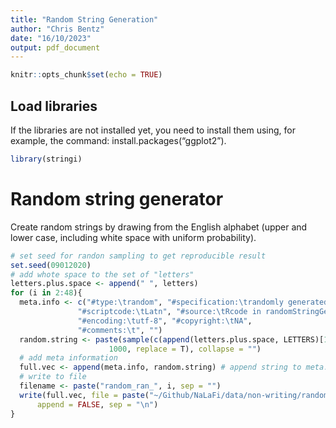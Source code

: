 ```yaml
---
title: "Random String Generation"
author: "Chris Bentz"
date: "16/10/2023"
output: pdf_document
---
```


```r
knitr::opts_chunk$set(echo = TRUE)
```

## Load libraries
If the libraries are not installed yet, you need to install them using, for example, the command: install.packages("ggplot2"). 
```r
library(stringi)
```

# Random string generator
Create random strings by drawing from the English alphabet (upper and lower case, including white space with uniform probability).
```r
# set seed for randon sampling to get reproducible result
set.seed(09012020)
# add whote space to the set of "letters"
letters.plus.space <- append(" ", letters)
for (i in 2:48){
  meta.info <- c("#type:\trandom", "#specification:\trandomly generated string (ran)",
               "#scriptcode:\tLatn", "#source:\tRcode in randomStringGenerator.Rmd",
               "#encoding:\tutf-8", "#copyright:\tNA", 
               "#comments:\t", "")
  random.string <- paste(sample(c(append(letters.plus.space, LETTERS)[1:i]), 
                      1000, replace = T), collapse = "")
  # add meta information
  full.vec <- append(meta.info, random.string) # append string to meta.info vector
  # write to file
  filename <- paste("random_ran_", i, sep = "")
  write(full.vec, file = paste("~/Github/NaLaFi/data/non-writing/random/", filename, sep = ""), 
      append = FALSE, sep = "\n")
}
```
